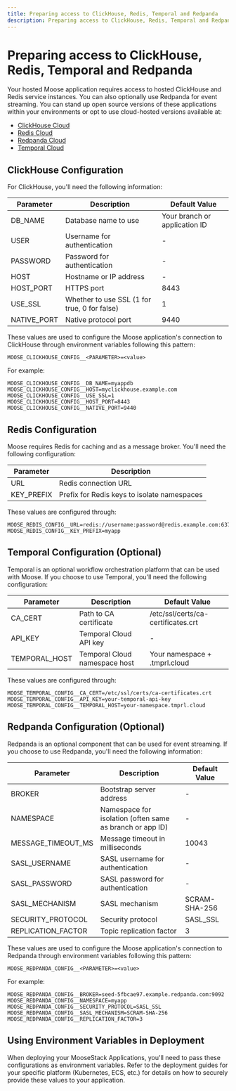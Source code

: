 ```yaml
---
title: Preparing access to ClickHouse, Redis, Temporal and Redpanda
description: Preparing access to ClickHouse, Redis, Temporal and Redpanda
---
```


# Preparing access to ClickHouse, Redis, Temporal and Redpanda 

Your hosted Moose application requires access to hosted ClickHouse and Redis service instances. You can also optionally use Redpanda for event streaming. 
You can stand up open source versions of these applications within your environments or opt to use cloud-hosted versions available at:

- [ClickHouse Cloud](https://clickhouse.com)
- [Redis Cloud](https://redis.com)
- [Redpanda Cloud](https://redpanda.com) 
- [Temporal Cloud](https://temporal.io)

## ClickHouse Configuration

For ClickHouse, you'll need the following information:

| Parameter | Description | Default Value |
|-----------|-------------|---------------|
| DB_NAME | Database name to use | Your branch or application ID |
| USER | Username for authentication | - |
| PASSWORD | Password for authentication | - |
| HOST | Hostname or IP address | - |
| HOST_PORT | HTTPS port | 8443 |
| USE_SSL | Whether to use SSL (1 for true, 0 for false) | 1 |
| NATIVE_PORT | Native protocol port | 9440 |

These values are used to configure the Moose application's connection to ClickHouse through environment variables following this pattern:

```
MOOSE_CLICKHOUSE_CONFIG__<PARAMETER>=<value>
```

For example:
```
MOOSE_CLICKHOUSE_CONFIG__DB_NAME=myappdb
MOOSE_CLICKHOUSE_CONFIG__HOST=myclickhouse.example.com
MOOSE_CLICKHOUSE_CONFIG__USE_SSL=1
MOOSE_CLICKHOUSE_CONFIG__HOST_PORT=8443
MOOSE_CLICKHOUSE_CONFIG__NATIVE_PORT=9440
```

## Redis Configuration

Moose requires Redis for caching and as a message broker. You'll need the following configuration:

| Parameter | Description |
|-----------|-------------|
| URL | Redis connection URL |
| KEY_PREFIX | Prefix for Redis keys to isolate namespaces |

These values are configured through:
```
MOOSE_REDIS_CONFIG__URL=redis://username:password@redis.example.com:6379
MOOSE_REDIS_CONFIG__KEY_PREFIX=myapp
```

## Temporal Configuration (Optional)

Temporal is an optional workflow orchestration platform that can be used with Moose. If you choose to use Temporal, you'll need the following configuration:

| Parameter | Description | Default Value |
|-----------|-------------|---------------|
| CA_CERT | Path to CA certificate | /etc/ssl/certs/ca-certificates.crt |
| API_KEY | Temporal Cloud API key | - |
| TEMPORAL_HOST | Temporal Cloud namespace host | Your namespace + .tmprl.cloud |

These values are configured through:
```
MOOSE_TEMPORAL_CONFIG__CA_CERT=/etc/ssl/certs/ca-certificates.crt
MOOSE_TEMPORAL_CONFIG__API_KEY=your-temporal-api-key
MOOSE_TEMPORAL_CONFIG__TEMPORAL_HOST=your-namespace.tmprl.cloud
```

## Redpanda Configuration (Optional)

Redpanda is an optional component that can be used for event streaming. If you choose to use Redpanda, you'll need the following information:

| Parameter | Description | Default Value |
|-----------|-------------|---------------|
| BROKER | Bootstrap server address | - |
| NAMESPACE | Namespace for isolation (often same as branch or app ID) | - |
| MESSAGE_TIMEOUT_MS | Message timeout in milliseconds | 10043 |
| SASL_USERNAME | SASL username for authentication | - |
| SASL_PASSWORD | SASL password for authentication | - |
| SASL_MECHANISM | SASL mechanism | SCRAM-SHA-256 |
| SECURITY_PROTOCOL | Security protocol | SASL_SSL |
| REPLICATION_FACTOR | Topic replication factor | 3 |

These values are used to configure the Moose application's connection to Redpanda through environment variables following this pattern:

```
MOOSE_REDPANDA_CONFIG__<PARAMETER>=<value>
```

For example:
```
MOOSE_REDPANDA_CONFIG__BROKER=seed-5fbcae97.example.redpanda.com:9092
MOOSE_REDPANDA_CONFIG__NAMESPACE=myapp
MOOSE_REDPANDA_CONFIG__SECURITY_PROTOCOL=SASL_SSL
MOOSE_REDPANDA_CONFIG__SASL_MECHANISM=SCRAM-SHA-256
MOOSE_REDPANDA_CONFIG__REPLICATION_FACTOR=3
```


## Using Environment Variables in Deployment

When deploying your MooseStack Applications, you'll need to pass these configurations as environment variables. 
Refer to the deployment guides for your specific platform (Kubernetes, ECS, etc.) for details on how to securely 
provide these values to your application.
